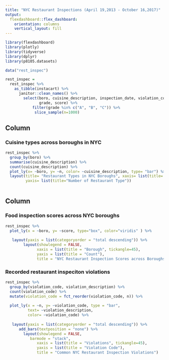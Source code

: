 ```yaml
---
title: "NYC Restaurant Inspections (April 19,2013 - October 16,2017)"
output: 
  flexdashboard::flex_dashboard:
    orientation: columns
    vertical_layout: fill
---
```


```r
library(flexdashboard)
library(plotly)
library(tidyverse)
library(dplyr)
library(p8105.datasets)
```

```r
data("rest_inspec")

rest_inspec = 
  rest_inspec %>% 
    as_tibble(instacart) %>% 
      janitor::clean_names() %>% 
        select(boro, cuisine_description, inspection_date, violation_code, violation_description, 
               grade, score) %>% 
            filter(grade %in% c("A", "B", "C")) %>% 
             slice_sample(n=1000)
```

Column {data-width=650}
-----------------------------------------------------------------------

### Cuisine types across boroughs in NYC 

```r
rest_inspec %>% 
  group_by(boro) %>% 
  summarise(cuisine_description) %>% 
  count(cuisine_description) %>% 
  plot_ly(x= ~boro, y= ~n, color= ~cuisine_description, type= "bar") %>% 
  layout(title= "Restaurant Types in NYC Boroughs", xaxis= list(title= "Borough"), 
         yaxis= list(title="Number of Restaurant Type"))
  
```

Column {data-width=350}
-----------------------------------------------------------------------

### Food inspection scores across NYC boroughs 

```r
rest_inspec %>% 
  plot_ly(x = ~boro, y= ~score, type="box", color="viridis" ) %>% 
  
   layout(yaxis = list(categoryorder = "total descending")) %>% 
        layout(showlegend = FALSE,
              xaxis = list(title = "Borough", tickangle=45),
              yaxis = list(title = "Count"),
              title = "NYC Restaurant Inspection Scores across Boroughs")
```

### Recorded restaurant inspeciton violations 

```r
rest_inspec %>% 
  group_by(violation_code, violation_description) %>% 
  count(violation_code) %>% 
  mutate(violation_code = fct_reorder(violation_code, n)) %>% 
  
  plot_ly(x = ~n, y= ~violation_code, type = "bar",
          text= ~violation_description, 
          color= ~violation_code) %>% 
  
   layout(yaxis = list(categoryorder = "total descending")) %>% 
      add_bars(textposition = "none") %>% 
        layout(showlegend = FALSE,
           barmode = "stack",
              xaxis = list(title = "Violations", tickangle=45),
              yaxis = list(title = "Violation Code"),
              title = "Common NYC Restaurant Inspection Violations")
```

